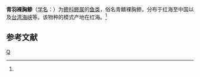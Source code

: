 {{Speciesbox 
| taxon = Caranx coeruleopinnatus
| authority = (Ruppell, 1828)<ref name='id7284'>{{cite web| url =http://www.bioinfo.cn/db05/BjdwSpecies.php?action=view&id=7284| title =青羽裸胸鲹| work =《中国动物物种编目数据库》| publisher =中国科学院微生物研究所| author =中国科学院动物研究所| accessdate =2009-04-16| deadurl =yes| archiveurl =https://web.archive.org/web/20160305070843/http://www.bioinfo.cn/db05/BjdwSpecies.php?action=view&id=7284| archivedate =2016-03-05}}</ref>
}}

'''青羽裸胸鲹'''（[[学名|学名]]：{{lang|la|''Caranx coeruleopinnatus''}}）为[[鲹科|鲹科]][[鲹属|鲹属]]的[[鱼类|鱼类]]，俗名青鳍裸胸鲹。分布于红海至中国以及[[台湾海峡|台湾海峡]]等。该物种的模式产地在红海。<ref name='id7284'/>

== 参考文献 ==
{{reflist}}

{{Taxonbar}}

[[Category:鲹属|Q]]
